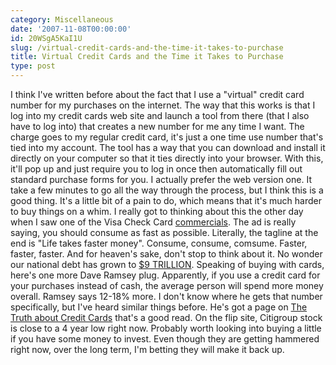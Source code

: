 ```yaml
---
category: Miscellaneous
date: '2007-11-08T00:00:00'
id: 20WSgA5KaI1U
slug: /virtual-credit-cards-and-the-time-it-takes-to-purchase
title: Virtual Credit Cards and the Time it Takes to Purchase
type: post
---
```


I think I've written before about the fact that I use a "virtual"
credit card number for my purchases on the internet. The way that
this works is that I log into my credit cards web site and launch a
tool from there (that I also have to log into) that creates a new
number for me any time I want. The charge goes to my regular credit
card, it's just a one time use number that's tied into my account.
The tool has a way that you can download and install it directly on
your computer so that it ties directly into your browser. With
this, it'll pop up and just require you to log in once then
automatically fill out standard purchase forms for you. I actually
prefer the web version one. It take a few minutes to go all the way
through the process, but I think this is a good thing. It's a
little bit of a pain to do, which means that it's much harder to
buy things on a whim. I really got to thinking about this the other
day when I saw one of the Visa Check Card
[commercials](http://www.youtube.com/watch?v=kOMhNb6jtrg). The ad
is really saying, you should consume as fast as possible.
Literally, the tagline at the end is "Life takes faster money".
Consume, consume, comsume. Faster, faster, faster. And for heaven's
sake, don't stop to think about it. No wonder our national debt has
grown to
[$9 TRILLION](http://ap.google.com/article/ALeqM5iysuMkhgYOGlcySlgMom_teZ6WcQD8SP46T00).
Speaking of buying with cards, here's one more Dave Ramsey plug.
Apparently, if you use a credit card for your purchases instead of
cash, the average person will spend more money overall. Ramsey says
12-18% more. I don't know where he gets that number specifically,
but I've heard similar things before. He's got a page on
[The Truth about Credit Cards](http://www.daveramsey.com/the_truth_about/credit_card_debt_3478.html.cfm)
that's a good read. On the flip site, Citigroup stock is close to a
4 year low right now. Probably worth looking into buying a little
if you have some money to invest. Even though they are getting
hammered right now, over the long term, I'm betting they will make
it back up.